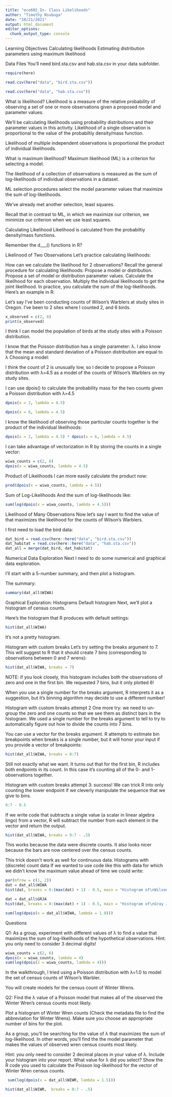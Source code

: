 ```yaml
---
title: "eco602_In- Class Likelihoods"
author: "Timothy Nsubuga"
date: "10/21/2021"
output: html_document
editor_options: 
  chunk_output_type: console
---
```

Learning Objectives
Calculating likelihoods
Estimating distribution parameters using maximum likelihood

Data Files
You’ll need bird.sta.csv and hab.sta.csv in your data subfolder.


```r
require(here)
```


```r
read.csv(here("data", "bird.sta.csv"))
```
```r
read.csv(here("data", "hab.sta.csv"))
```

What is likelihood?
Likelihood is a measure of the relative probability of observing a set of one or more observations given a proposed model and parameter values.

We’ll be calculating likelihoods using probability distributions and their parameter values in this activity.
Likelihood of a single observation is proportional to the value of the probabiltiy density/mass function.

Likelihood of multiple independent observations is proportional the product of individual likelihoods.


What is maximum likelihood?
Maximum likelihood (ML) is a criterion for selecting a model.

The likelihood of a collection of observations is measured as the sum of log-likelihoods of individual observations in a dataset.

ML selection procedures select the model parameter values that maximize the sum of log-likelihoods.

We’ve already met another selection, least squares.



Recall that in contrast to ML, in which we maximize our criterion, we minimize our criterion when we use least squares.

Calculating Likelihood
Likelihood is calculated from the probabiltiy density/mass functions.

Remember the d___() functions in R?


Likelinood of Two Observations
Let’s practice calculating likelihoods:

How can we calculate the likelihood for 2 observations?
Recall the general procedure for calculating likelihoods:
Propose a model or distribution.
Propose a set of model or distribution parameter values.
Calculate the likelihood for each observation.
Multiply the individual likelihoods to get the joint likelihood.
In practice, you calculate the sum of the log-likelihoods.
Here’s an example in R:

Let’s say I’ve been conducting counts of Wilson’s Warblers at study sites in Oregon.
I’ve been to 2 sites where I counted 2, and 6 birds.

```r
x_observed = c(2, 6)
print(x_observed)
```

I think I can model the population of birds at the study sites with a Poisson distribution.

I know that the Poisson distribution has a single parameter: λ.
I also know that the mean and standard deviation of a Poisson distribution are equal to λ
Choosing a model:

I think the count of 2 is unusually low, so I decide to propose a Poisson distribution with λ=4.5 as a model of the counts of Wilson’s Warblers on my study sites.

I can use dpois() to calculate the probability mass for the two counts given a Poisson distribution with λ=4.5

```r
dpois(x = 2, lambda = 4.5)
```

```r
dpois(x = 6, lambda = 4.5)
```

I know the likelihood of observing those particular counts together is the product of the individual likelihoods:

```r
dpois(x = 2, lambda = 4.5) * dpois(x = 6, lambda = 4.5)
```

I can take advantage of vectorization in R by storing the counts in a single vector:

```r
wiwa_counts = c(2, 6)
dpois(x = wiwa_counts, lambda = 4.5)
```

Product of Likelihoods
I can more easily calculate the product now:

```r
prod(dpois(x = wiwa_counts, lambda = 4.5))
```

Sum of Log-Likelihoods
And the sum of log-likelihoods like:

```r
sum(log(dpois(x = wiwa_counts, lambda = 4.5)))
```

Likelihood of Many Observations
Now let’s say I want to find the value of that maximizes the likelihood for the counts of Wilson’s Warblers.

I first need to load the bird data:

```r
dat_bird = read.csv(here::here("data", "bird.sta.csv"))
dat_habitat = read.csv(here::here("data", "hab.sta.csv"))
dat_all = merge(dat_bird, dat_habitat)
```

Numerical Data Exploration
Next I need to do some numerical and graphical data exploration.

I’ll start with a 5-number summary, and then plot a histogram.

The summary:

```r
summary(dat_all$WIWA)
```

Graphical Exploration: Histograms
Default histogram
Next, we’ll plot a histogram of census counts.

Here’s the histogram that R produces with default settings:


```r
hist(dat_all$WIWA)
```


It’s not a pretty histogram.

Histogram with custom breaks
Let’s try setting the breaks argument to 7. This will suggest to R that it should create 7 bins (corresponding to observations between 0 and 7 wrens):

```r
hist(dat_all$WIWA, breaks = 7)
```

NOTE: if you look closely, this histogram includes both the observations of zero and one in the first bin. We requested 7 bins, but it only plotted 6!

When you use a single number for the breaks argument, R interprets it as a suggestion, but it’s binning algorithm may decide to use a different number!

Histogram with custom breaks attempt 2
One more try: we need to un-group the zero and one counts so that we see them as distinct bars in the histogram. We used a single number for the breaks argument to tell to try to automatically figure out how to divide the counts into 7 bins.

You can use a vector for the breaks argument. R attempts to estimate bin breakpoints when breaks is a single number, but it will honor your input if you provide a vector of breakpoints:


```r
hist(dat_all$WIWA, breaks = 0:7)

```

Still not exactly what we want. It turns out that for the first bin, R includes both endpoints in its count. In this case it’s counting all of the 0- and 1-observations together.

Histogram with custom breaks attempt 3: success!
We can trick R into only counting the lower endpoint if we cleverly manipulate the sequence that we give to bins.

```r
0:7 - 0.5
```

If we write code that subtracts a single value (a scalar in linear algebra lingo) from a vector, R will subtract the number from each element in the vector and return the output.

```r
hist(dat_all$WIWA, breaks = 0:7 - .5)
```

This works because the data were discrete counts. It also looks nicer because the bars are now centered over the census counts.

This trick doesn’t work as well for continuous data.
Histograms with (discrete) count data
If we wanted to use code like this with data for which we didn’t know the maximum value ahead of time we could write:


```r
par(mfrow = c(1, 2))
dat = dat_all$WIWA
hist(dat, breaks = 0:(max(dat) + 1) - 0.5, main = "Histogram of\nWilson's Warbler counts")

dat = dat_all$GRJA
hist(dat, breaks = 0:(max(dat) + 1) - 0.5, main = "Histogram of\nGray Jay counts")
```

```r
sum(log(dpois(x = dat_all$WIWA, lambda = 1.0)))
```













Questions 

Q1: As a group, experiment with different values of λ to find a value that maximizes the sum of log-likelihoods of the hypothetical observations.
Hint: you only need to consider 3 decimal digits!

```r
wiwa_counts = c(2, 6)
dpois(x = wiwa_counts, lambda = 4)
sum(log(dpois(x = wiwa_counts, lambda = 4)))
```

In the walkthrough, I tried using a Poisson distribution with λ=1.0 to model the set of census counts of Wilson’s Warbler.

You will create models for the census count of Winter Wrens.

Q2: Find the λ value of a Poisson model that makes all of the observed the Winter Wren’s census counts most likely.

Plot a histogram of Winter Wren counts (Check the metadata file to find the abbreviation for Winter Wrens). Make sure you choose an appropriate number of bins for the plot.

As a group, you’ll be searching for the value of λ that maximizes the sum of log-likelihood. In other words, you’ll find the the model parameter that makes the values of observed wren census counts most likely.

Hint: you only need to consider 2 decimal places in your value of λ.
Include your histogram into your report.
What value for λ did you select?
Show the R code you used to calculate the Poisson log-likelihood for the vector of Winter Wren census counts.

```r
 sum(log(dpois(x = dat_all$WIWR, lambda = 1.5))) 

```

```r
hist(dat_all$WIWR,  breaks = 0:7 - .5)
```

